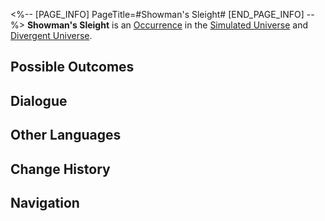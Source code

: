 <%-- [PAGE_INFO]
PageTitle=#Showman's Sleight#
[END_PAGE_INFO] --%>
{{Stub}}
{{Simulated Universe Event Infobox
|id            = 12701
|title         = 
|image         = Occurrence Salesperson.png
|domains_su    = Unknown
|domains_ext   = 
|domains_swarm = Unknown
|domains_gng   = Unknown
|domains_du    = Unknown
|requirements  = 
|prev          = 
|next          = 
|characters    = 
|factions      = 
|order         = 
|order_du      = 
}}
'''Showman's Sleight''' is an [[Divergent Universe/Occurrence|Occurrence]] in the [[Simulated Universe]] and [[Divergent Universe]].

==Possible Outcomes==
{{Possible Outcomes
|choice_1 = You can also smash the cup!
|result_1 = Discard 2 random 2-star Blessings and gain 2 random 3-star Blessing(s).
|path_1   = Erudition
|modes_1  = gng

|choice_2 = Select the cup on the right.
|result_2 = Discard 1 random 3-star Blessing and obtain 3 random 3-star Blessings.
|modes_2  = du

|choice_3 = Select the cup on the left.
|result_3 = Discard 2 random 2-star Blessings and obtain 4 random 2-star Blessings.

|choice_4 = Select the cup on the right.
|result_4 = Discard 1 random 3-star Blessing and obtain 2 random 3-star Blessings.
|modes_4  = su,swarm,gng

}}
<!--
==Gameplay Notes==
* 
-->
==Dialogue==
{{Dialogue Start}}
:{{tx}}
{{Dialogue End}}

==Other Languages==
{{Other Languages
|en   = Showman's Sleight
|zhs  = 伶人戏法
|zht  = 伶人戲法
|ja   = {{Rubi|伶人|れいじん}}の{{Rubi|手品|てじな}}
|ko   = 광대의 요술
|es   = El truco del actor
|fr   = La dextérité du comédien
|ru   = Артистические трюки
|th   = กลของนักแสดง
|vi   = Vai Diễn Hào Nhoáng
|de   = Schaustellertrick
|id   = Pertunjukan Sulap
|pt   = Trenó do Apresentador
}}

==Change History==
{{Change History|null}}

==Navigation==
{{Occurrence Navbox}}